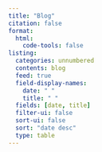 ```yaml
---
title: "Blog"
citation: false
format:
  html:
    code-tools: false
listing:
  categories: unnumbered
  contents: blog
  feed: true
  field-display-names:
    date: " "
    title: " "
  fields: [date, title]
  filter-ui: false
  sort-ui: false
  sort: "date desc"
  type: table
---
```



